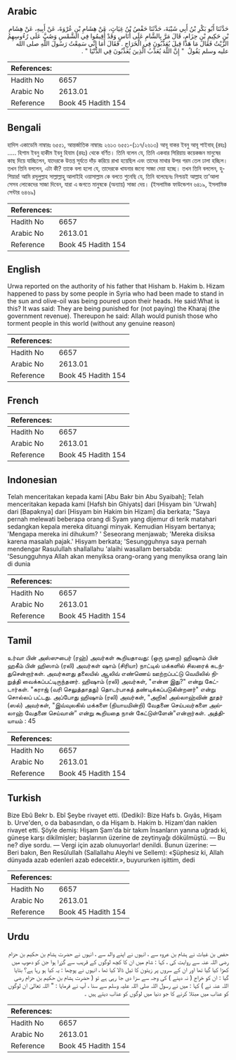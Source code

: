 ## Arabic


<div dir="rtl" lang="ar" style={{fontSize:'larger',backgroundColor:'#f8f9fa',padding:20}}>
حَدَّثَنَا أَبُو بَكْرِ بْنُ أَبِي شَيْبَةَ، حَدَّثَنَا حَفْصُ بْنُ غِيَاثٍ، عَنْ هِشَامِ بْنِ عُرْوَةَ، عَنْ أَبِيهِ، عَنْ هِشَامِ بْنِ حَكِيمِ بْنِ حِزَامٍ، قَالَ مَرَّ بِالشَّامِ عَلَى أُنَاسٍ وَقَدْ أُقِيمُوا فِي الشَّمْسِ وَصُبَّ عَلَى رُءُوسِهِمُ الزَّيْتُ فَقَالَ مَا هَذَا قِيلَ يُعَذَّبُونَ فِي الْخَرَاجِ ‏.‏ فَقَالَ أَمَا إِنِّي سَمِعْتُ رَسُولَ اللَّهِ صلى الله عليه وسلم يَقُولُ ‏ "‏ إِنَّ اللَّهَ يُعَذِّبُ الَّذِينَ يُعَذِّبُونَ فِي الدُّنْيَا ‏"‏ ‏.‏
</div>
<div style={{backgroundColor:'#f8f9fa',padding:20, marginBottom: 10}}><table> <thead> <tr> <th>References:</th> <th></th> </tr> </thead> <tbody><tr><td>Hadith No</td><td>6657</td></tr><tr><td>Arabic No</td><td>2613.01</td></tr><tr><td>Reference</td><td>Book 45 Hadith 154</td></tr></tbody></table></div>

## Bengali


<div dir="ltr" lang="bn" style={{fontSize:'larger',backgroundColor:'#f8f9fa',padding:20}}>
হাদিস একাডেমি নাম্বারঃ ৬৫৫১, আন্তর্জাতিক নাম্বারঃ ২৬১৩ ৬৫৫১-(১১৭/২৬১৩) আবূ বাকর ইবনু আবূ শাইবাহ্ (রহঃ) ..... হিশাম ইবনু হাকীম ইবনু হিযাম (রহঃ) থেকে বর্ণিত। তিনি বলেন যে, তিনি একবার সিরিয়ায় কয়েকজন মানুষের কাছ দিয়ে যাচ্ছিলেন, যাদেরকে উত্তপ্ত সূৰ্যতে দাঁড় করিয়ে রাখা হয়েছিল এবং তাদের মাথার উপর গরম তেল ঢালা হচ্ছিল। তখন তিনি বললেন, এটা কী? তাকে বলা হলো যে, তাদেরকে খাযনার জন্যে সাজা দেয়া হচ্ছে। তখন তিনি বললেন, হুশিয়ার! আমি রসূলুল্লাহ সাল্লাল্লাহু আলাইহি ওয়াসাল্লাম কে বলতে শুনেছি যে, তিনি বলেছেনঃ নিশ্চয়ই আল্লাহ তা’আলা সেসব লোকেদের সাজা দিবেন, যারা এ জগতে মানুষকে (অন্যায়) সাজা দেয়। (ইসলামিক ফাউন্ডেশন ৬৪১৯, ইসলামিক সেন্টার ৬৪৬৯)
</div>
<div style={{backgroundColor:'#f8f9fa',padding:20, marginBottom: 10}}><table> <thead> <tr> <th>References:</th> <th></th> </tr> </thead> <tbody><tr><td>Hadith No</td><td>6657</td></tr><tr><td>Arabic No</td><td>2613.01</td></tr><tr><td>Reference</td><td>Book 45 Hadith 154</td></tr></tbody></table></div>

## English


<div dir="ltr" lang="en" style={{fontSize:'larger',backgroundColor:'#f8f9fa',padding:20}}>
Urwa reported on the authority of his father that Hisham b. Hakim b. Hizam happened to pass by some people in Syria who had been made to stand in the sun and olive-oil was being poured upon their heads. He said:What is this? It was said: They are being punished for (not paying) the Kharaj (the government revenue). Thereupon he said: Allah would punish those who torment people in this world (without any genuine reason)
</div>
<div style={{backgroundColor:'#f8f9fa',padding:20, marginBottom: 10}}><table> <thead> <tr> <th>References:</th> <th></th> </tr> </thead> <tbody><tr><td>Hadith No</td><td>6657</td></tr><tr><td>Arabic No</td><td>2613.01</td></tr><tr><td>Reference</td><td>Book 45 Hadith 154</td></tr></tbody></table></div>

## French


<div dir="ltr" lang="fr" style={{fontSize:'larger',backgroundColor:'#f8f9fa',padding:20}}>

</div>
<div style={{backgroundColor:'#f8f9fa',padding:20, marginBottom: 10}}><table> <thead> <tr> <th>References:</th> <th></th> </tr> </thead> <tbody><tr><td>Hadith No</td><td>6657</td></tr><tr><td>Arabic No</td><td>2613.01</td></tr><tr><td>Reference</td><td>Book 45 Hadith 154</td></tr></tbody></table></div>

## Indonesian


<div dir="ltr" lang="id" style={{fontSize:'larger',backgroundColor:'#f8f9fa',padding:20}}>
Telah menceritakan kepada kami [Abu Bakr bin Abu Syaibah]; Telah menceritakan kepada kami [Hafsh bin Ghiyats] dari [Hisyam bin 'Urwah] dari [Bapaknya] dari [Hisyam bin Hakim bin Hizam] dia berkata; "Saya pernah melewati beberapa orang di Syam yang dijemur di terik matahari sedangkan kepala mereka dituangi minyak. Kemudian Hisyam bertanya; 'Mengapa mereka ini dihukum? ' Seseorang menjawab; 'Mereka disiksa karena masalah pajak.' Hisyam berkata; 'Sesungguhnya saya pernah mendengar Rasulullah shallallahu 'alaihi wasallam bersabda: 'Sesungguhnya Allah akan menyiksa orang-orang yang menyiksa orang lain di dunia
</div>
<div style={{backgroundColor:'#f8f9fa',padding:20, marginBottom: 10}}><table> <thead> <tr> <th>References:</th> <th></th> </tr> </thead> <tbody><tr><td>Hadith No</td><td>6657</td></tr><tr><td>Arabic No</td><td>2613.01</td></tr><tr><td>Reference</td><td>Book 45 Hadith 154</td></tr></tbody></table></div>

## Tamil


<div dir="ltr" lang="ta" style={{fontSize:'larger',backgroundColor:'#f8f9fa',padding:20}}>
உர்வா பின் அஸ்ஸுபைர் (ரஹ்) அவர்கள் கூறியதாவது: (ஒரு முறை) ஹிஷாம் பின் ஹகீம் பின் ஹிஸாம் (ரலி) அவர்கள் ஷாம் (சிரியா) நாட்டில் மக்களில் சிலரைக் கடந்துசென்றார்கள். அவர்களது தலையில் ஆலிவ் எண்ணெய் ஊற்றப்பட்டு வெயிலில் நிறுத்தி வைக்கப்பட்டிருந்தனர். ஹிஷாம் (ரலி) அவர்கள், "என்ன இது?" என்று கேட்டார்கள். "கராஜ் (வரி செலுத்தாதது) தொடர்பாகத் தண்டிக்கப்படுகின்றனர்" என்று சொல்லப் பட்டது. அப்போது ஹிஷாம் (ரலி) அவர்கள், "அறிக! அல்லாஹ்வின் தூதர் (ஸல்) அவர்கள், "இவ்வுலகில் மக்களை (நியாயமின்றி) வேதனை செய்பவர்களை அல்லாஹ் வேதனை செய்வான்” என்று கூறியதை நான் கேட்டுள்ளேன்"என்றார்கள். அத்தியாயம் : 45
</div>
<div style={{backgroundColor:'#f8f9fa',padding:20, marginBottom: 10}}><table> <thead> <tr> <th>References:</th> <th></th> </tr> </thead> <tbody><tr><td>Hadith No</td><td>6657</td></tr><tr><td>Arabic No</td><td>2613.01</td></tr><tr><td>Reference</td><td>Book 45 Hadith 154</td></tr></tbody></table></div>

## Turkish


<div dir="ltr" lang="tr" style={{fontSize:'larger',backgroundColor:'#f8f9fa',padding:20}}>
Bize Ebû Bekr b. Ebî Şeybe rivayet etti. (Dediki): Bize Hafs b. Gıyâs, Hişam b. Urve'den, o da babasından, o da Hişam b. Hakim b. Hizam'dan naklen rivayet etti. Şöyle demiş: Hişam Şam'da bir takım İnsanların yanına uğradı ki, güneşe karşı dikilmişler; başlarının üzerine de zeytinyağı dökülmüştü. — Bu ne? diye sordu. — Vergi için azab olunuyorlar! denildi. Bunun üzerine: — Beri bakın, Ben Resûlullah (Sallallahu Aleyhi ve Sellem): «Şüphesiz ki, Allah dünyada azab edenleri azab edecektir.», buyururken işittim, dedi
</div>
<div style={{backgroundColor:'#f8f9fa',padding:20, marginBottom: 10}}><table> <thead> <tr> <th>References:</th> <th></th> </tr> </thead> <tbody><tr><td>Hadith No</td><td>6657</td></tr><tr><td>Arabic No</td><td>2613.01</td></tr><tr><td>Reference</td><td>Book 45 Hadith 154</td></tr></tbody></table></div>

## Urdu


<div dir="rtl" lang="ur" style={{fontSize:'larger',backgroundColor:'#f8f9fa',padding:20}}>
حفص بن غیاث نے ہشام بن عروہ سے ، انہوں نے اپنے والد سے ، انہوں نے حضرت ہشام بن حکیم بن حزام رضی اللہ عنہ سے روایت کی ، کہا : شام میں ان کا کچھ لوگوں کے قریب سے گزرا ہوا جن کو دھوپ میں کھڑا کیا گیا تھا اور ان کے سروں پر زیتون کا تیل ڈالا کیا تھا ، انہوں نے پوچھا : یہ کیا ہو رہا ہے؟ بتایا گیا : ان کو خراج ( نہ دینے ) کی وجہ سے سزا دی جا رہی ہے تو ( حضرت ہشام بن حکیم بن حزام رضی اللہ عنہ نے ) کہا : میں نے رسول اللہ صلی اللہ علیہ وسلم سے سنا ، آپ نے فرمایا : " اللہ تعالیٰ ان لوگوں کو عذاب میں مبتلا کرنے کا جو دنیا میں لوگوں کو عذاب دیتے ہیں ۔
</div>
<div style={{backgroundColor:'#f8f9fa',padding:20, marginBottom: 10}}><table> <thead> <tr> <th>References:</th> <th></th> </tr> </thead> <tbody><tr><td>Hadith No</td><td>6657</td></tr><tr><td>Arabic No</td><td>2613.01</td></tr><tr><td>Reference</td><td>Book 45 Hadith 154</td></tr></tbody></table></div>